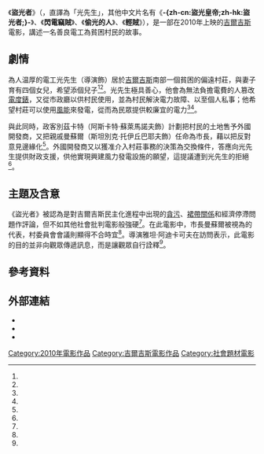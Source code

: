 {{NoteTA
|T=zh-hk:盜光皇帝;zh-cn:盗光者;
|1=zh-hk:盜光皇帝;zh-cn:盗光者;
|2=zh-hk:阿丹·艾連·古伯;zh-cn:雅坦·阿迪卡可夫;zh-tw:艾克坦·阿里·庫巴特;
}}
{{電影資訊框
| 片名     = 《盜光者》
| 電影原名 = Свет-аке
| 圖像     = 盜光者.jpg
| 圖像說明 = 《盜光者》美國版電影海報
| 導演     = {{link-en|雅坦·阿迪卡可夫|Aktan Abdykalykov}}
| 監製     = 馬爾克·瓦謝特<br />{{link-en|卡爾·鮑姆加特納|Karl Baumgartner}}<br />亞歷山大·波耳<br />泰雅絲·卡雲安斯<br />阿爾特奈·科伊丘瑪諾娃<br />切多米爾·科拉爾<br />德尼·瓦斯林<br />曼弗雷德·楚爾霍斯特
| 編劇     = 雅坦·阿迪卡可夫<br />{{link-ky|塔利普·伊布拉希莫夫|Ибраимов, Талип}}
| 製片     =  麗貝卡·加里多<br />馬丁·昂佩爾
| 配樂     = [[安德烈·馬蒂亞斯|安德烈·馬蒂亞斯]]
| 攝影     = 哈桑·克德拉利耶夫
| 剪輯     = 佩塔爾·馬爾科維奇
| 製片商   = A.S.A.P.電影<br />奧伊藝術電影製作公司<br />智神星電影<br />沃爾亞電影<br />[[德國電視二台|德國電視二台]]
| 片長     = 80分鐘
| 產地     = {{flag|吉爾吉斯}}
| 語言     = [[柯爾克孜語|柯爾克孜語]]
| 上映日期 = 2010年
| 中國大陸片名 = 《盜光者》
| 香港片名 = 《盜光皇帝》或《閃電竊賊》
}}
《'''盜光者'''》（{{lang-ky|Свет-аке}}，直譯為「光先生」，其他中文片名有《'''-{zh-cn:盜光皇帝;zh-hk:盜光者;}-'''》、《'''閃電竊賊'''》、《'''偷光的人'''》、《'''輕賊'''》），是一部在2010年上映的[[吉爾吉斯|吉爾吉斯]]電影，講述一名善良電工為貧困村民{{link-en|竊取電力|Theft of electricity}}的故事。

== 劇情 ==
為人温厚的電工光先生（導演{{link-en|雅坦·阿迪卡可夫|Aktan Abdykalykov}}飾）居於[[吉爾吉斯|吉爾吉斯]]南部一個貧困的偏遠村莊，與妻子育有四個女兒，希望添個兒子<ref name="Variety"/><ref name="The Hollywood Reporter"/>。光先生極具善心，他會為無法負擔電費的人篡改[[電度錶|電度錶]]，又從市政廳{{link-en|竊取電力|Theft of electricity}}以供村民使用，並為村民解決電力故障、以至個人私事；他希望村莊可以使用[[風能|風能]]來發電，從而為民眾提供較廉宜的電力<ref name="Variety"/><ref name="The Hollywood Reporter"/>。

與此同時，政客別茲卡特（阿斯卡特·蘇萊馬諾夫飾）計劃把村民的土地售予外國開發商，又把親戚曼蘇爾（斯坦別克·托伊丘巴耶夫飾）任命為市長，藉以把反對意見邊緣化<ref name="Variety"/>。外國開發商又以獲准介入村莊事務的決策為交換條件，答應向光先生提供財政支援，供他實現興建風力發電設施的願望，這提議遭到光先生的拒絕<ref name="Die Zukunft geistlicher Bewegungen"/>。

== 主題及含意 ==
《盜光者》被認為是對吉爾吉斯民主化進程中出現的[[貪污|貪污]]、[[裙帶關係|裙帶關係]]和經濟停滯問題作評論，但不如其他社會批判電影般強硬<ref name="Variety"/>。在此電影中，市長曼蘇爾被視為{{link-en|新資本主義|Neo-Capitalism}}的代表，村委員會會議則顯得不合時宜<ref name="Cinemas of the Other: A Personal Journey with Film-Makers from Central Asia"/>。導演雅坦·阿迪卡可夫在訪問表示，此電影的目的並非向觀眾傳遞訊息，而是讓觀眾自行詮釋<ref name="Cinemas of the Other: A Personal Journey with Film-Makers from Central Asia"/>。

== 參考資料 ==
{{reflist|refs=
<ref name="Variety">{{cite web|author1=Alissa Simon |title=Review: 'The Light Thief' |url=http://variety.com/2010/film/markets-festivals/the-light-thief-1117942767/ |website=Variety |accessdate=2016-11-18 |archiveurl=https://archive.is/20161118153921/http://variety.com/2010/film/markets-festivals/the-light-thief-1117942767/ |archivedate=2016-11-18 |deadurl=no |date=2010-05-15 }}</ref>
<ref name="The Hollywood Reporter">{{cite web|author1=Natasha Senjanovic |title=The Light Thief -- Film Review |url=http://www.hollywoodreporter.com/review/light-thief-film-review-29612 |website=The Hollywood Reporter |accessdate=2016-11-18 |archiveurl=https://archive.is/20130125141555/http://www.hollywoodreporter.com/review/light-thief-film-review-29612 |archivedate=2013-01-25 |deadurl=no |date=2010-10-14 }}</ref>
<ref name="Die Zukunft geistlicher Bewegungen">{{cite book|author1=Michael Hochschild|author2=Jens Bargmann|author3=André Beckers|title=Die Zukunft geistlicher Bewegungen|publisher=LIT Verlag Münster|year=2015|isbn=9783643906762|pages=57}}</ref>
<ref name="Cinemas of the Other: A Personal Journey with Film-Makers from Central Asia">{{cite book|author1=Gönül Dönmez-Colin|title=Cinemas of the Other: A Personal Journey with Film-Makers from Central Asia|publisher=Intellect Books|year=2012|isbn=9781841505497|pages=79}}</ref>
}}

== 外部連結 ==
* {{IMDb title|1646979}}
* {{Rotten tomatoes|svet_ake_2010}}
* {{douban}}

[[Category:2010年電影作品|Category:2010年電影作品]]
[[Category:吉爾吉斯電影作品|Category:吉爾吉斯電影作品]]
[[Category:社會題材電影|Category:社會題材電影]]